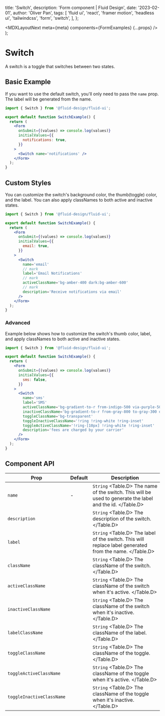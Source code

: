 
  title: 'Switch',
  description: 'Form component | Fluid Design',
  date: '2023-02-01',
  author: 'Oliver Pan',
  tags: [
    'fluid ui',
    'react',
    'framer motion',
    'headless ui',
    'tailwindcss',
    'form',
    'switch',
  ],
};

  <MDXLayoutNext meta={meta} components={FormExamples} {...props} />
);

# Switch

A switch is a toggle that switches between two states.

<CodeFrame title='Switch Example'>
  <FormExamples.Switch.Demo />
</CodeFrame>

## Basic Example

If you want to use the default switch, you'll only need to pass the `name` prop.
The label will be generated from the name.

```jsx
import { Switch } from '@fluid-design/fluid-ui';

export default function SwitchExample() {
  return (
    <Form
      onSubmit={(values) => console.log(values)}
      initialValues={{
        notifications: true,
      }}
    >
      <Switch name='notifications' />
    </Form>
  );
}
```

## Custom Styles

You can customize the switch's background color, the thumb\(toggle\) color, and the label.
You can also apply classNames to both active and inactive states.

<CodeFrame title='Custom Color'>
  <FormExamples.Switch.CustomBG />
</CodeFrame>

```jsx
import { Switch } from '@fluid-design/fluid-ui';

export default function SwitchExample() {
  return (
    <Form
      onSubmit={(values) => console.log(values)}
      initialValues={{
        email: true,
      }}
    >
      <Switch
        name='email'
        // mark
        label='Email Notifications'
        // mark
        activeClassName='bg-amber-400 dark:bg-amber-600'
        // mark
        description='Receive notifications via email'
      />
    </Form>
  );
}
```

### Advanced

Example below shows how to customize the switch's thumb color, label, and apply classNames to both active and inactive states.

<CodeFrame title='Advanced'>
  <FormExamples.Switch.Advanced />
</CodeFrame>

```jsx
import { Switch } from '@fluid-design/fluid-ui';

export default function SwitchExample() {
  return (
    <Form
      onSubmit={(values) => console.log(values)}
      initialValues={{
        sms: false,
      }}
    >
      <Switch
        name='sms'
        label='SMS'
        activeClassName='bg-gradient-to-r from-indigo-500 via-purple-500 to-pink-500 [background-size:150%] [background-position:-0.5rem]'
        inactiveClassName='bg-gradient-to-r from-gray-800 to-gray-300 dark:from-gray-100 dark:to-gray-600 [background-size:150%] [background-position:-0.5rem]'
        toggleClassName='bg-transparent'
        toggleInactiveClassName='!ring !ring-white !ring-inset'
        toggleActiveClassName='!ring-[10px] !ring-white !ring-inset'
        description='fees are charged by your carrier'
      />
    </Form>
  );
}
```

## Component API

| Prop                      | Default | Description                                                                                               |
| ------------------------- | ------- | --------------------------------------------------------------------------------------------------------- |
| `name`                    | -       | `String` <Table.D> The name of the switch. This will be used to generate the label and the id. </Table.D> |
| `description`             |         | `String` <Table.D> The description of the switch. </Table.D>                                              |
| `label`                   |         | `String` <Table.D> The label of the switch. This will replace label generated from the name. </Table.D>   |
| `className`               |         | `String` <Table.D> The className of the switch. </Table.D>                                                |
| `activeClassName`         |         | `String` <Table.D> The className of the switch when it's active. </Table.D>                               |
| `inactiveClassName`       |         | `String` <Table.D> The className of the switch when it's inactive. </Table.D>                             |
| `labelClassName`          |         | `String` <Table.D> The className of the label. </Table.D>                                                 |
| `toggleClassName`         |         | `String` <Table.D> The className of the toggle. </Table.D>                                                |
| `toggleActiveClassName`   |         | `String` <Table.D> The className of the toggle when it's active. </Table.D>                               |
| `toggleInactiveClassName` |         | `String` <Table.D> The className of the toggle when it's inactive. </Table.D>                             |
